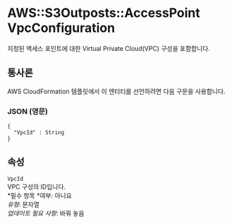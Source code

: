 # AWS::S3Outposts::AccessPoint VpcConfiguration

지정된 액세스 포인트에 대한 Virtual Private Cloud(VPC) 구성을 포함합니다.

## 통사론

AWS CloudFormation 템플릿에서 이 엔터티를 선언하려면 다음 구문을 사용합니다.

### JSON (영문)

```
{
  "VpcId" : String
}
```

## 속성

`VpcId`  
VPC 구성의 ID입니다.  
*필수 항목 *여부: 아니요  
_유형_: 문자열  
_업데이트 필요 사항_: 바꿔 놓음
